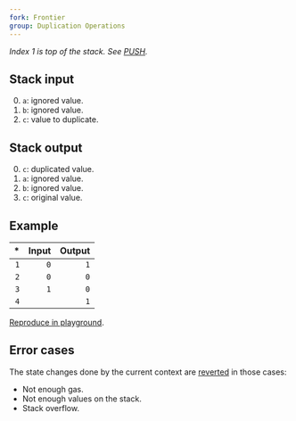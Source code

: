 ```yaml
---
fork: Frontier
group: Duplication Operations
---
```


_Index 1 is top of the stack. See [PUSH](/#60)._

## Stack input

0. `a`: ignored value.
1. `b`: ignored value.
2. `c`: value to duplicate.

## Stack output

0. `c`: duplicated value.
1. `a`: ignored value.
2. `b`: ignored value.
3. `c`: original value.

## Example

|  \* | Input | Output |
| --: | ----: | -----: |
| `1` |   `0` |    `1` |
| `2` |   `0` |    `0` |
| `3` |   `1` |    `0` |
| `4` |       |    `1` |

[Reproduce in playground](/playground?unit=Wei&codeType=Mnemonic&code='ySet%20state~1~0~0zzyDuplicatezDUP3'~zPUSH1%20z%5Cny%2F%2F%20%01yz~_).

## Error cases

The state changes done by the current context are [reverted](#FD) in those cases:

- Not enough gas.
- Not enough values on the stack.
- Stack overflow.

